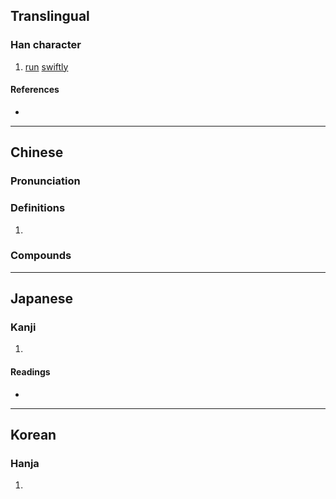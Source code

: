 {{character info/new}}
==Translingual==

===Han character===
{{Han char|rn=85|rad=水|as=04|sn=7|four=36100|canj=EA,XXEA|ids=⿰氵曰}}

# [[run]] [[swiftly]]

====References====
* {{Han ref|kx=0607.110|dkj=17153|dj=1000.120|hdz=31565.010|uh=6C69|ud=27753|bh=CB53|bd=52051}}

----

==Chinese==
{{zh-forms}}

===Pronunciation===
{{zh-pron
|m=gǔ,yù,hú
|c=gwat1
|mc=y
|oc=y
|ma=
|cat=v
}}

===Definitions===
{{zh-hanzi}}

# {{rfdef|zh}}

===Compounds===
{{zh-der|汩湟}}

----

==Japanese==

===Kanji===
{{ja-kanji|grade=|rs=水04}}

# {{defn|lang=ja|sort=水04}}

====Readings====
* {{ja-readings|on=[[いつ]] (itsu), [[ごち]] (gochi), [[ごつ]] (gotsu)|kun=[[ながれる]] (nagareru)}}

----

==Korean==

===Hanja===
{{ko-hanja|hangeul=율|eumhun=|rv=yul|mr=yul|y=yul}}

# {{defn|lang=ko|sort=水04}}